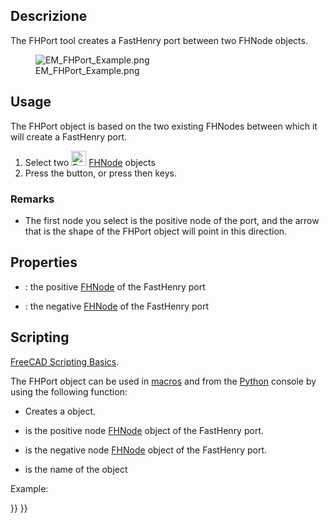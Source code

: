 <languages/>

{{Docnav
|[[EM_FHEquiv|FHEquiv]]
|[[EM_FHSolver|FHSolver]]
|[[EM_Workbench|EM]]
|IconL=EM_FHEquiv.svg
|IconR=EM_FHSolver.svg
|IconC=EMWorkbench.svg
}}

<div class="mw-translate-fuzzy">
{{GuiCommand/it
|Name=EM FHPort
|Name/it=EM FHPort
|MenuLocation=EM → FHPort
|Workbenches=[[EM Workbench/it|EM]] (add-on)
|Shortcut={{KEY|E}} {{KEY|P}}
|SeeAlso=[[EM_FHNode/it|EM FHNode]], [[EM_FHSegment/it|EM FHSegment]], [[EM_FHPath/it|EM FHPath]], [[EM_FHPlane/it|EM FHPlane]], [[EM_FHEquiv/it|EM FHEquiv]],
|Version=0.17
}}
</div>

==Descrizione==

The FHPort tool creates a FastHenry port between two FHNode objects.

[[Image:EM_FHPort_Example.png]]

{{Caption|FastHenry FHPort}}

==Usage==

The FHPort object is based on the two existing FHNodes between which it will create a FastHenry port.

# Select two [[Image:EM_FHNode.svg|24px]] [[EM_FHNode|FHNode]] objects
# Press the {{Button|[[Image:EM_FHPort.svg|16px]] [[EM_FHPort|EM FHPort]]}} button, or press {{KEY|E}} then {{KEY|P}} keys.

===Remarks===

* The first node you select is the positive node of the port, and the arrow that is the shape of the FHPort object will point in this direction.

==Properties==

* {{PropertyData|NodePos}}: the positive [[EM_FHNode|FHNode]] of the FastHenry port
* {{PropertyData|NodeNeg}}: the negative [[EM_FHNode|FHNode]] of the FastHenry port

==Scripting==

{{Emphasis|See also:}} [[FreeCAD_Scripting_Basics|FreeCAD Scripting Basics]].

The FHPort object can be used in [[Macros|macros]] and from the [[Python|Python]] console by using the following function:

{{Code|code=
port = makeFHPort(nodePos=None,nodeNeg=None,name='FHPort')
}}

* Creates a {{incode|FHPort}} object.
* {{incode|nodePos}} is the positive node [[EM_FHNode|FHNode]] object of the FastHenry port.
* {{incode|nodeNeg}} is the negative node [[EM_FHNode|FHNode]] object of the FastHenry port.
* {{incode|name}} is the name of the object

Example:

{{Code|code=
import FreeCAD, EM

fhnode_p = EM.makeFHNode(X=1.0,Y=0,Z=0)
fhnode_n = EM.makeFHNode(X=0,Y=1.0,Z=0)

fhport = EM.makeFHPort(fhnode_p, fhnode_n)
}}


{{Docnav
|[[EM_FHEquiv|FHEquiv]]
|[[EM_FHSolver|FHSolver]]
|[[EM_Workbench|EM]]
|IconL=EM_FHEquiv.svg
|IconR=EM_FHSolver.svg
|IconC=EMWorkbench.svg
}}

{{EM Tools navi{{#translation:}}}}
{{Userdocnavi{{#translation:}}}}